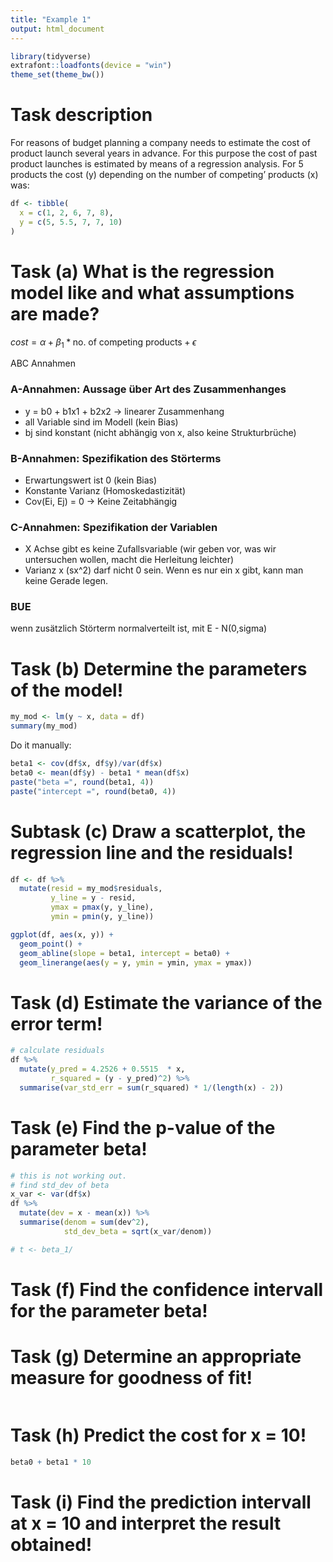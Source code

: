 ```yaml
---
title: "Example 1"
output: html_document
---
```


```r
library(tidyverse)
extrafont::loadfonts(device = "win")
theme_set(theme_bw())
```

# Task description
For reasons of budget planning a company needs to estimate the cost of product launch several
years in advance. For this purpose the cost of past product launches is estimated by means of a
regression analysis. For 5 products the cost (y) depending on the number of competing’ products
(x) was:


```r

df <- tibble(
  x = c(1, 2, 6, 7, 8),
  y = c(5, 5.5, 7, 7, 10)
)
```

# Task (a) What is the regression model like and what assumptions are made?

$cost = \alpha + \beta_1*\text{no. of competing products} + \epsilon$

ABC Annahmen 

### A-Annahmen: Aussage über Art des Zusammenhanges

- y = b0 + b1x1 + b2x2 -> linearer Zusammenhang
- all Variable sind im Modell (kein Bias)
- bj sind konstant (nicht abhängig von x, also keine Strukturbrüche)

### B-Annahmen: Spezifikation des Störterms 

- Erwartungswert ist 0 (kein Bias)
- Konstante Varianz (Homoskedastizität)
- Cov(Ei, Ej) = 0 -> Keine Zeitabhängig


### C-Annahmen: Spezifikation der Variablen

- X Achse gibt es keine Zufallsvariable (wir geben vor, was wir untersuchen wollen, macht die Herleitung leichter) 
- Varianz x (sx^2) darf nicht 0 sein. Wenn es nur ein x gibt, kann man keine Gerade legen.


### BUE 
wenn zusätzlich Störterm normalverteilt ist, mit E - N(0,sigma)




# Task (b) Determine the parameters of the model!

```r
my_mod <- lm(y ~ x, data = df)
summary(my_mod)
```


Do it manually:
```r
beta1 <- cov(df$x, df$y)/var(df$x)
beta0 <- mean(df$y) - beta1 * mean(df$x)
paste("beta =", round(beta1, 4))
paste("intercept =", round(beta0, 4))

```




# Subtask (c) Draw a scatterplot, the regression line and the residuals!

```r
df <- df %>% 
  mutate(resid = my_mod$residuals,
         y_line = y - resid,
         ymax = pmax(y, y_line),
         ymin = pmin(y, y_line))

ggplot(df, aes(x, y)) + 
  geom_point() +
  geom_abline(slope = beta1, intercept = beta0) +
  geom_linerange(aes(y = y, ymin = ymin, ymax = ymax))
```


# Task (d) Estimate the variance of the error term!
```r
# calculate residuals
df %>% 
  mutate(y_pred = 4.2526 + 0.5515  * x,
         r_squared = (y - y_pred)^2) %>% 
  summarise(var_std_err = sum(r_squared) * 1/(length(x) - 2))
```



# Task (e) Find the p-value of the parameter beta!
```r
# this is not working out.
# find std_dev of beta
x_var <- var(df$x)
df %>% 
  mutate(dev = x - mean(x)) %>% 
  summarise(denom = sum(dev^2),
            std_dev_beta = sqrt(x_var/denom))

# t <- beta_1/
```


# Task (f) Find the confidence intervall for the parameter beta!

# Task (g) Determine an appropriate measure for goodness of fit!
```r

```


# Task (h) Predict the cost for x = 10!
```r
beta0 + beta1 * 10
```

# Task (i) Find the prediction intervall at x = 10 and interpret the result obtained!
